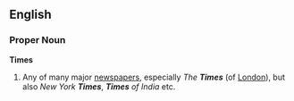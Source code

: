 ==English==
===Proper Noun===
'''Times'''
#Any of many major [[newspaper]]s, especially ''The '''Times''''' (of [[London]]), but also ''New York '''Times''''',  '''''Times''' of India'' etc.